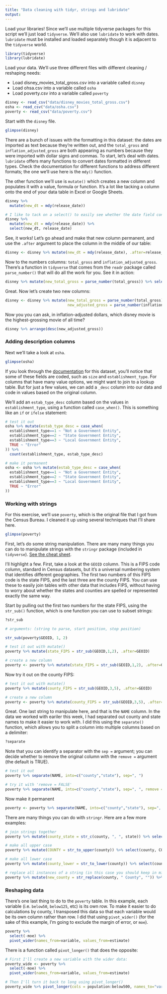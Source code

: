 ```yaml
---
title: "Data cleaning with tidyr, strings and lubridate"
output: 
---
```


Load your libraries! Since we'll use multiple tidyverse packages for this script we'll just load `tidyverse`. We'll also use `lubridate` to work with dates. `lubridate` must be installed and loaded separately though it is adjacent to the `tidyverse` world.

```r
library(tidyverse)
library(lubridate)
```

Load your data. We'll use three different files with different cleaning / reshaping needs:

-   Load disney_movies_total_gross.csv into a variable called `disney`
-   Load ohsa.csv into a variable called `osha`
-   Load poverty.csv into a variable called `poverty`

```r
disney <- read_csv("data/disney_movies_total_gross.csv")
osha <- read_csv("data/osha.csv")
poverty <- read_csv("data/poverty.csv")
```

Start with the `disney` file.

```r
glimpse(disney)
```

There are a bunch of issues with the formatting in this dataset: the dates are imported as text because they're written out, and the `total_gross` and `inflation_adjusted_gross` are both appearing as numbers because they were imported with dollar signs and commas. To start, let's deal with dates. `lubridate` offers many functions to convert dates formatted in different types. Check the documentation for different functions to address different formats; the one we'll use here is the `mdy()` function. 

The other function we'll use is `mutate()` which creates a new column and populates it with a value, formula or function. It's a lot like tacking a column onto the end of your data table in Excel or Google Sheets. 

```r
disney %>% 
  mutate(new_dt = mdy(release_date))

# I like to tack on a select() to easily see whether the date field converted properly:
disney %>% 
  mutate(new_dt = mdy(release_date)) %>% 
  select(new_dt, release_date)
```

See, it works! Let's go ahead and make that new column permanent, and use the `.after` argument to place the column in the middle of our table:

```r
disney <- disney %>% mutate(new_dt = mdy(release_date), .after=release_date)
```

Now to the numbers columns: `total_gross` and `inflation_adjusted_gross`. There's a function in `tidyverse` that comes from the `readr` package called `parse_number()` that will do all the work for you. See it in action:

```r
disney %>% mutate(new_total_gross = parse_number(total_gross)) %>% select(total_gross, new_total_gross)
```

Great. Now let's create two new columns:

```r
disney <- disney %>% mutate(new_total_gross = parse_number(total_gross), 
                            new_adjusted_gross = parse_number(inflation_adjusted_gross))
```

Now you you can ask, in inflation-adjusted dollars, which disney movie is the highest-grossing movie of all time?

```r
disney %>% arrange(desc(new_adjusted_gross))
```

### Adding description columns

Next we'll take a look at `osha`.

```r
glimpse(osha)
```

If you look through the [documentation](https://www.osha.gov/sites/default/files/ITA_Data_Dictionary.pdf) for this dataset, you'll notice that some of these fields are coded, such as `size` and `establishment_type`. For columns that have many value options, we might want to join to a lookup table. But for just a few values, we can add a `_desc` column into our data and code in values based on the original column.

We'll add an `estab_type_desc` column based on the values in `establishment_type`, using a function called `case_when()`. This is something like an `if` or `ifelse` statement:

```r
# test it out
osha %>% mutate(estab_type_desc = case_when(
  establishment_type==1 ~ "Not a Government Entity",
  establishment_type==2 ~ "State Government Entity",
  establishment_type==3 ~ "Local Government Entity",
  TRUE ~ "Error"
)) %>% 
  count(establishment_type, estab_type_desc)

# make it permanent
osha <- osha %>% mutate(estab_type_desc = case_when(
  establishment_type==1 ~ "Not a Government Entity",
  establishment_type==2 ~ "State Government Entity",
  establishment_type==3 ~ "Local Government Entity",
  TRUE ~ "Error"
))
```


### Working with strings

For this exercise, we'll use `poverty`, which is the original file that I got from the Census Bureau. I cleaned it up using several techniques that I'll share here.

```r
glimpse(poverty)
```

First, let's do some string manipulation. There are many many things you can do to manipulate strings with the `stringr` package (included in `tidyverse`). [See the cheat sheet](https://github.com/ireapps/R-for-data-analysis-2022/blob/main/docs/strings.pdf).

I'll highlight a few. First, take a look at the `GEOID` column. This is a FIPS code column, standard in Census datasets, but it's a universal numbering system that identifies different geographies. The first two numbers of this FIPS code is the state FIPS, and the last three are the county FIPS. You can use these to easily join tables with other data that includes FIPS, without having to worry about whether the states and counties are spelled or represented exactly the same way.

Start by pulling out the first two numbers for the state FIPS, using the `str_sub()` function, which is one function you can use to subset strings:

```r
?str_sub

# arguments: (string to parse, start position, stop position)

str_sub(poverty$GEOID, 1, 2)

# test it out with mutate()
poverty %>% mutate(state_FIPS = str_sub(GEOID,1,2), .after=GEOID)

# create a new column
poverty <- poverty %>% mutate(state_FIPS = str_sub(GEOID,1,2), .after=GEOID)
```

Now try it out on the county FIPS:

```r
# test it out with mutate()
poverty %>% mutate(county_FIPS = str_sub(GEOID,3,5), .after=GEOID)

# create a new column
poverty <- poverty %>% mutate(county_FIPS = str_sub(GEOID,3,5), .after=GEOID)

```

Great. One last string to manipulate here, and that is the `NAME` column. In the data we worked with eariler this week, I had separated out county and state names to make it easier to work with. I did this using the `separate()` function, which allows you to split a column into multiple columns based on a delimiter:

```r
?separate
```

Note that you can identify a separator with the `sep =` argument; you can decide whether to remove the original column with the `remove =` argument (the default is TRUE).

```r
# test it out
poverty %>% separate(NAME, into=c("county","state"), sep=", ")

# try it with 'remove = FALSE'
poverty %>% separate(NAME, into=c("county","state"), sep=", ", remove = FALSE)
```

Now make it permanent

```r
poverty <- poverty %>% separate(NAME, into=c("county","state"), sep=", ", remove = FALSE)
```

There are many things you can do with `stringr`. Here are a few more examples:

```r
# join strings together
poverty %>% mutate(county_state = str_c(county, ", ", state)) %>% select(county, state, county_state)

# make all upper case
poverty %>% mutate(COUNTY = str_to_upper(county)) %>% select(county, COUNTY)

# make all lower case
poverty %>% mutate(county_lower = str_to_lower(county)) %>% select(county, county_lower)

# replace all instances of a string (in this case you should keep in mind that there are Parishes and Cities and Municipios as well)
poverty %>% mutate(new_county = str_replace(county, " County", "")) %>% select(county, new_county)

```

### Reshaping data

There's one last thing to do to the `poverty` table. In this example, each variable (i.e. `below50`, `below125`, etc) is its own row. To make it easier to do calculations by county, I transposed this data so that each variable would be its own column rather than row. I did that using `pivot_wider()` (for the sake of this example, I'm going to exclude the margin of error, or `moe`).

```r
poverty %>% 
  select(-moe) %>% 
  pivot_wider(names_from=variable, values_from=estimate)
```

There is a function called `pivot_longer()` that does the opposite:

```r
# First I'll create a new variable with the wider data:
poverty_wide <- poverty %>% 
  select(-moe) %>% 
  pivot_wider(names_from=variable, values_from=estimate)

# Then I'll turn it back to long using pivot_longer()
poverty_wide %>% pivot_longer(cols = population:below500, names_to="variable", values_to="estimate")

```
